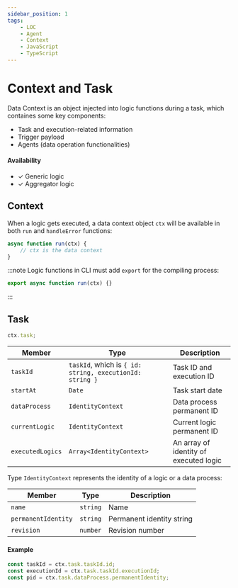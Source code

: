 ```yaml
---
sidebar_position: 1
tags:
    - LOC
    - Agent
    - Context
    - JavaScript
    - TypeScript
---
```


# Context and Task

Data Context is an object injected into logic functions during a task, which containes some key components:

-   Task and execution-related information
-   Trigger payload
-   Agents (data operation functionalities)

#### Availability

-   ✓ Generic logic
-   ✓ Aggregator logic

## Context

When a logic gets executed, a data context object `ctx` will be available in both `run` and `handleError` functions:

```javascript showLineNumbers
async function run(ctx) {
    // ctx is the data context
}
```

:::note
Logic functions in CLI must add `export` for the compiling process:

```javascript
export async function run(ctx) {}
```

:::

## Task

```typescript
ctx.task;
```

| Member           | Type                                                     | Description                            |
| ---------------- | -------------------------------------------------------- | -------------------------------------- |
| `taskId`         | `taskId`, which is `{ id: string, executionId: string }` | Task ID and execution ID               |
| `startAt`        | `Date`                                                   | Task start date                        |
| `dataProcess`    | `IdentityContext`                                        | Data process permanent ID              |
| `currentLogic`   | `IdentityContext`                                        | Current logic permanent ID             |
| `executedLogics` | `Array<IdentityContext>`                                 | An array of identity of executed logic |

Type `IdentityContext` represents the identity of a logic or a data process:

| Member              | Type     | Description               |
| ------------------- | -------- | ------------------------- |
| `name`              | `string` | Name                      |
| `permanentIdentity` | `string` | Permanent identity string |
| `revision`          | `number` | Revision number           |

#### Example

```typescript showLineNumbers
const taskId = ctx.task.taskId.id;
const executionId = ctx.task.taskId.executionId;
const pid = ctx.task.dataProcess.permanentIdentity;
```
